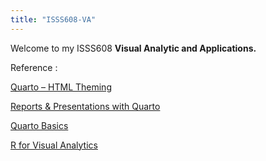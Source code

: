 ```yaml
---
title: "ISSS608-VA"
---
```


Welcome to my ISSS608 **Visual Analytic and Applications.**

Reference :

[Quarto – HTML Theming](https://quarto.org/docs/output-formats/html-themes.html)

[Reports & Presentations with Quarto](https://thomasmock.quarto.pub/reports-presentations/#/title-slide)

[Quarto Basics](https://quarto.org/docs/authoring/markdown-basics.html)

[R for Visual Analytics](https://r4va.netlify.app/)
